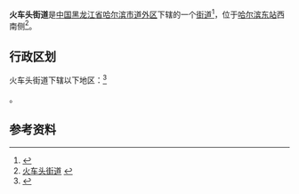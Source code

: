 {{中国乡级行政区|23/01/04/025/000
|景观照片文件名 = Harbin East Railway Station.JPG
|景观照片描述 = [[哈尔滨东站|哈尔滨东站]]
|汉语拼音 = 
|其他语言 = 
|其他语言名称 = 
|旧称 = 
|地名出处 = 
|位置图文件名 = 
|位置图描述 = 
|自定义图片= 
|建置时间 = 
|政府驻地 = 
|毗邻 = 
|总面积 = 1.96平方公里
|总人口 = 
|总人口年份 = 
|户籍人口 = 36012人
|户籍人口年份 = 
|常住人口 = 
|常住人口年份 = 
|人口密度 = 
|GDP = 
|GDP年份 = 
|邮政编码 = 150000
|电话区号 = 451
|官方网站 = 
|网站名称 = 
|23/01/04/025/000}}

'''火车头街道'''是[[中国|中国]][[黑龙江省|黑龙江省]][[哈尔滨市|哈尔滨市]][[道外区|道外区]]下辖的一个[[街道|街道]]<ref>{{PRC admin/ref sgc|{{PRC admin/parent|23/01/04/025/000}}}}</ref>，位于[[哈尔滨东站|哈尔滨东站]]西南侧<ref>[http://www.chinaquhua.cn/heilongjiang/ 火车头街道] {{webarchive|url=https://web.archive.org/web/20110822123644/http://www.chinaquhua.cn/heilongjiang/ |date=2011-08-22 }}</ref>。

== 行政区划 ==
火车头街道下辖以下地区：<ref>{{PRC admin/ref sgc|23/01/04/025/000}}</ref>

{{PRC admin/children|23/01/04/025/000}}。

==参考资料==
{{reflist}}

{{PRC admin/navcat|23/01/04/025/000}}